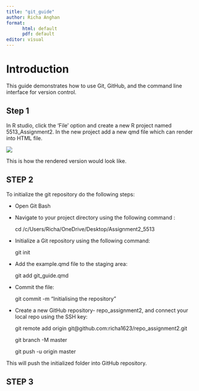 ```yaml
---
title: "git_guide"
author: Richa Anghan
format: 
      html: default
      pdf: default
editor: visual
---
```


# Introduction

This guide demonstrates how to use Git, GitHub, and the command line interface for version control.

## Step 1

In R studio, click the 'File' option and create a new R project named 5513_Assignment2. In the new project add a new qmd file which can render into HTML file.

![](images/Screenshot%202025-05-14%20202259.png)

This is how the rendered version would look like.

## STEP 2

To initialize the git repository do the following steps:

-   Open Git Bash

-   Navigate to your project directory using the following command :

    cd /c/Users/Richa/OneDrive/Desktop/Assignment2_5513

-   Initialize a Git repository using the following command:

    git init

-   Add the example.qmd file to the staging area:

    git add git_guide.qmd

-   Commit the file:

    git commit -m "Initialising the repository"

-   Create a new GitHub repository- repo_assignment2, and connect your local repo using the SSH key:

    git remote add origin git\@github.com:richa1623/repo_assignment2.git

    git branch -M master

    git push -u origin master

This will push the initialized folder into GitHub repository.

##  STEP 3



